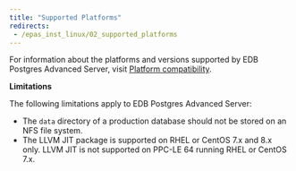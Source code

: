 ```yaml
---
title: "Supported Platforms"
redirects:
 - /epas_inst_linux/02_supported_platforms
---
```


<div id="supported_platforms" class="registered_link"></div>

For information about the platforms and versions supported by EDB Postgres Advanced Server, visit [Platform compatibility](https://www.enterprisedb.com/product-compatibility).

**Limitations**

The following limitations apply to EDB Postgres Advanced Server:

-   The `data` directory of a production database should not be stored on an NFS file system.
-   The LLVM JIT package is supported on RHEL or CentOS 7.x and 8.x only. LLVM JIT is not supported on PPC-LE 64 running RHEL or CentOS 7.x.